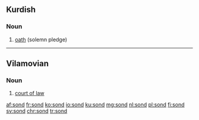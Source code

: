 ==Kurdish==

===Noun===
{{ku-noun|g=f}}

# [[oath]] (solemn pledge)

{{tbot entry|Kurdish|oath|2007|December|ku}}

----

==Vilamovian==

===Noun===
{{wym-noun|g=m|pl=sonda}}

# [[court of law]]

[[af:sond]]
[[fr:sond]]
[[ko:sond]]
[[io:sond]]
[[ku:sond]]
[[mg:sond]]
[[nl:sond]]
[[pl:sond]]
[[fi:sond]]
[[sv:sond]]
[[chr:sond]]
[[tr:sond]]
